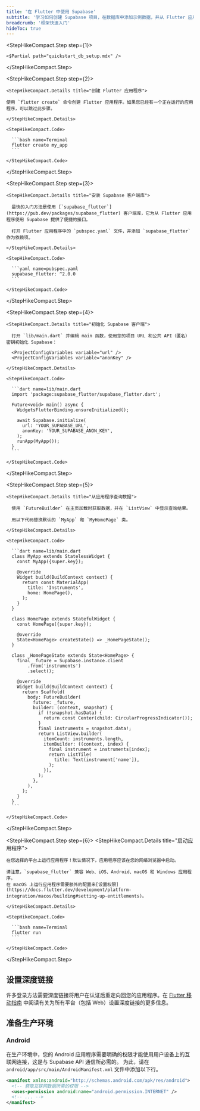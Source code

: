 ```yaml
---
title: '在 Flutter 中使用 Supabase'
subtitle: '学习如何创建 Supabase 项目，在数据库中添加示例数据，并从 Flutter 应用程序查询数据。'
breadcrumb: '框架快速入门'
hideToc: true
---
```


<StepHikeCompact>

  <StepHikeCompact.Step step={1}>

    <$Partial path="quickstart_db_setup.mdx" />

  </StepHikeCompact.Step>

  <StepHikeCompact.Step step={2}>

    <StepHikeCompact.Details title="创建 Flutter 应用程序">

    使用 `flutter create` 命令创建 Flutter 应用程序。如果您已经有一个正在运行的应用程序，可以跳过此步骤。

    </StepHikeCompact.Details>

    <StepHikeCompact.Code>

      ```bash name=Terminal
      flutter create my_app
      ```

    </StepHikeCompact.Code>

  </StepHikeCompact.Step>

  <StepHikeCompact.Step step={3}>

    <StepHikeCompact.Details title="安装 Supabase 客户端库">

      最快的入门方法是使用 [`supabase_flutter`](https://pub.dev/packages/supabase_flutter) 客户端库，它为从 Flutter 应用程序使用 Supabase 提供了便捷的接口。

      打开 Flutter 应用程序中的 `pubspec.yaml` 文件，并添加 `supabase_flutter` 作为依赖项。

    </StepHikeCompact.Details>

    <StepHikeCompact.Code>

      ```yaml name=pubspec.yaml
      supabase_flutter: ^2.0.0
      ```

    </StepHikeCompact.Code>

  </StepHikeCompact.Step>

  <StepHikeCompact.Step step={4}>

    <StepHikeCompact.Details title="初始化 Supabase 客户端">

      打开 `lib/main.dart` 并编辑 main 函数，使用您的项目 URL 和公共 API（匿名）密钥初始化 Supabase：

      <ProjectConfigVariables variable="url" />
      <ProjectConfigVariables variable="anonKey" />

    </StepHikeCompact.Details>

    <StepHikeCompact.Code>

      ```dart name=lib/main.dart
      import 'package:supabase_flutter/supabase_flutter.dart';

      Future<void> main() async {
        WidgetsFlutterBinding.ensureInitialized();

        await Supabase.initialize(
          url: 'YOUR_SUPABASE_URL',
          anonKey: 'YOUR_SUPABASE_ANON_KEY',
        );
        runApp(MyApp());
      }
      ```

    </StepHikeCompact.Code>

  </StepHikeCompact.Step>

  <StepHikeCompact.Step step={5}>

    <StepHikeCompact.Details title="从应用程序查询数据">

      使用 `FutureBuilder` 在主页加载时获取数据，并在 `ListView` 中显示查询结果。

      用以下代码替换默认的 `MyApp` 和 `MyHomePage` 类。

    </StepHikeCompact.Details>

    <StepHikeCompact.Code>

      ```dart name=lib/main.dart
      class MyApp extends StatelessWidget {
        const MyApp({super.key});

        @override
        Widget build(BuildContext context) {
          return const MaterialApp(
            title: 'Instruments',
            home: HomePage(),
          );
        }
      }

      class HomePage extends StatefulWidget {
        const HomePage({super.key});

        @override
        State<HomePage> createState() => _HomePageState();
      }

      class _HomePageState extends State<HomePage> {
        final _future = Supabase.instance.client
            .from('instruments')
            .select();

        @override
        Widget build(BuildContext context) {
          return Scaffold(
            body: FutureBuilder(
              future: _future,
              builder: (context, snapshot) {
                if (!snapshot.hasData) {
                  return const Center(child: CircularProgressIndicator());
                }
                final instruments = snapshot.data!;
                return ListView.builder(
                  itemCount: instruments.length,
                  itemBuilder: ((context, index) {
                    final instrument = instruments[index];
                    return ListTile(
                      title: Text(instrument['name']),
                    );
                  }),
                );
              },
            ),
          );
        }
      }
      ```

    </StepHikeCompact.Code>

  </StepHikeCompact.Step>

  <StepHikeCompact.Step step={6}>
    <StepHikeCompact.Details title="启动应用程序">

    在您选择的平台上运行应用程序！默认情况下，应用程序应该在您的网络浏览器中启动。

    请注意，`supabase_flutter` 兼容 Web、iOS、Android、macOS 和 Windows 应用程序。
    在 macOS 上运行应用程序需要额外的配置来[设置权限](https://docs.flutter.dev/development/platform-integration/macos/building#setting-up-entitlements)。

    </StepHikeCompact.Details>

    <StepHikeCompact.Code>

      ```bash name=Terminal
      flutter run
      ```

    </StepHikeCompact.Code>

  </StepHikeCompact.Step>

</StepHikeCompact>

## 设置深度链接

许多登录方法需要深度链接将用户在认证后重定向回您的应用程序。在 [Flutter 移动指南](/docs/guides/getting-started/tutorials/with-flutter#setup-deep-links) 中阅读有关为所有平台（包括 Web）设置深度链接的更多信息。

## 准备生产环境

### Android

在生产环境中，您的 Android 应用程序需要明确的权限才能使用用户设备上的互联网连接，这是与 Supabase API 通信所必需的。
为此，请在 `android/app/src/main/AndroidManifest.xml` 文件中添加以下行。

```xml
<manifest xmlns:android="http://schemas.android.com/apk/res/android">
  <!-- 获取互联网数据所需的权限 -->
  <uses-permission android:name="android.permission.INTERNET" />
  <!-- ... -->
</manifest>
```
